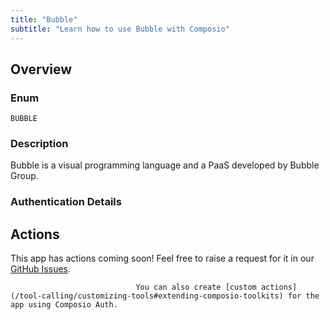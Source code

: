 ```yaml
---
title: "Bubble"
subtitle: "Learn how to use Bubble with Composio"
---
```



## Overview

### Enum
`BUBBLE`

### Description
Bubble is a visual programming language and a PaaS developed by Bubble
    Group.

### Authentication Details

<Accordion title="API_KEY">
<ParamField path="data_api_key" type="string" required={true}>
</ParamField>

<ParamField path="base_url" type="string" default="https://{{subdomain}}.bubbleapps.io/api/1.1/obj">
</ParamField>

<ParamField path="subdomain" type="string" required={true}>
</ParamField>

</Accordion>


## Actions

This app has actions coming soon! Feel free to raise a request for it in our [GitHub Issues](https://github.com/ComposioHQ/composio/issues).
                                
                                You can also create [custom actions](/tool-calling/customizing-tools#extending-composio-toolkits) for the app using Composio Auth.